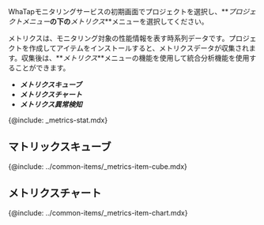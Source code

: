 <!-- azure ncloud oci(oracle-cloud:개별 문서 존재)  -->

WhaTapモニタリングサービスの初期画面でプロジェクトを選択し、**_プロジェクトメニュー_**の下の**_メトリクス_**メニューを選択してください。

メトリクスは、モニタリング対象の性能情報を表す時系列データです。プロジェクトを作成してアイテムをインストールすると、メトリクスデータが収集されます。収集後は、**_メトリクス_**メニューの機能を使用して統合分析機能を使用することができます。

-   **_メトリクスキューブ_**
-   **_メトリクスチャート_**
-   **_メトリクス異常検知_**

{@include: _metrics-stat.mdx}

## マトリックスキューブ

{@include: ../common-items/_metrics-item-cube.mdx}

## メトリクスチャート

{@include: ../common-items/_metrics-item-chart.mdx}  
